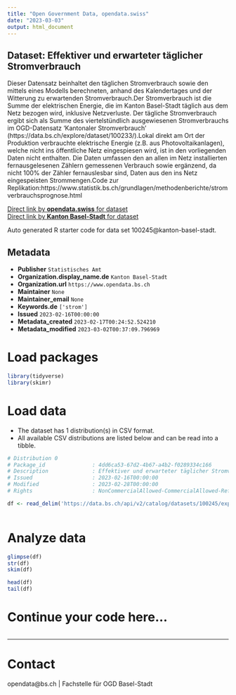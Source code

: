 ```yaml
---
title: "Open Government Data, opendata.swiss"
date: "2023-03-03"
output: html_document
---
```


## Dataset: Effektiver und erwarteter täglicher Stromverbrauch

Dieser Datensatz beinhaltet den täglichen Stromverbrauch sowie den mittels eines Modells berechneten, anhand des Kalendertages und der Witterung zu erwartenden Stromverbrauch.Der Stromverbrauch ist die Summe der elektrischen Energie, die im Kanton Basel-Stadt täglich aus dem Netz bezogen wird, inklusive Netzverluste. Der tägliche Stromverbrauch ergibt sich als Summe des viertelstündlich ausgewiesenen Stromverbrauchs im OGD-Datensatz 'Kantonaler Stromverbrauch' (https://data.bs.ch/explore/dataset/100233/).Lokal direkt am Ort der Produktion verbrauchte elektrische Energie (z.B. aus Photovoltaikanlagen), welche nicht ins öffentliche Netz eingespiesen wird, ist in den vorliegenden Daten nicht enthalten. Die Daten umfassen den an allen im Netz installierten fernausgelesenen Zählern gemessenen Verbrauch sowie ergänzend, da nicht 100% der Zähler fernauslesbar sind, Daten aus den ins Netz eingespeisten Strommengen.Code zur Replikation:https://www.statistik.bs.ch/grundlagen/methodenberichte/stromverbrauchsprognose.html

[Direct link by **opendata.swiss** for dataset](https://opendata.swiss/de/dataset/effektiver-und-erwarteter-taglicher-stromverbrauch)<br>
[Direct link by **Kanton Basel-Stadt** for dataset](https://data.bs.ch/explore/dataset/100245/)

Auto generated R starter code for data set 100245@kanton-basel-stadt.

## Metadata

- **Publisher** `Statistisches Amt`
- **Organization.display_name.de** `Kanton Basel-Stadt`
- **Organization.url** `https://www.opendata.bs.ch`
- **Maintainer** `None`
- **Maintainer_email** `None`
- **Keywords.de** `['strom']`
- **Issued** `2023-02-16T00:00:00`
- **Metadata_created** `2023-02-17T00:24:52.524210`
- **Metadata_modified** `2023-03-02T00:37:09.796969`


# Load packages

```r

library(tidyverse)
library(skimr)

```

# Load data

-   The dataset has 1 distribution(s) in CSV format.
-   All available CSV distributions are listed below and can be read into a tibble.

```r

# Distribution 0
# Package_id               : 4dd6ca53-67d2-4b67-a4b2-f0289334c166
# Description              : Effektiver und erwarteter täglicher Stromverbrauch (csv)
# Issued                   : 2023-02-16T00:00:00
# Modified                 : 2023-02-28T00:00:00
# Rights                   : NonCommercialAllowed-CommercialAllowed-ReferenceRequired

df <- read_delim('https://data.bs.ch/api/v2/catalog/datasets/100245/exports/csv')



```

# Analyze data

```r

glimpse(df)
str(df)
skim(df)

head(df)
tail(df)

```

# Continue your code here...

```r

```

------------------------------------------------------------------------

# Contact

opendata@bs.ch | Fachstelle für OGD Basel-Stadt
